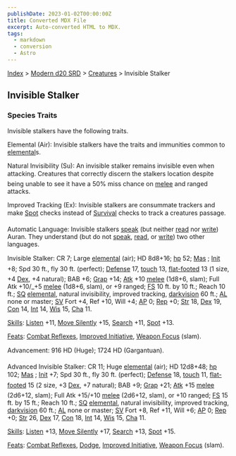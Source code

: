 ```yaml
---
publishDate: 2023-01-02T00:00:00Z
title: Converted MDX File
excerpt: Auto-converted HTML to MDX.
tags:
  - markdown
  - conversion
  - Astro
---
```






[Index](-index) > [Modern d20 SRD](modern-d20-srd-index) > [Creatures](modern-d20-srd-creatures-index) > Invisible Stalker




## Invisible Stalker


### Species Traits


Invisible stalkers have the following traits.


Elemental (Air): Invisible stalkers have the traits and immunities common to [elemental](modern-d20-srd-creature-types-elemental)s.


Natural Invisibility (Su): An invisible stalker remains invisible even when attacking. Creatures that correctly discern the stalkers location despite being unable to see it have a 50% miss chance on [melee](modern-d20-srd-combat-attack-roll) and ranged attacks.


Improved Tracking (Ex): Invisible stalkers are consummate trackers and make [Spot](modern-d20-srd-skills-spot) checks instead of [Survival](modern-d20-srd-skills-survival) checks to track a creatures passage.


Automatic Language: Invisible stalkers [speak](modern-d20-srd-skills-speak-language) (but neither [read](modern-d20-srd-skills-read-write-language) nor [write](modern-d20-srd-skills-read-write-language)) Auran. They understand (but do not [speak](modern-d20-srd-skills-speak-language), [read](modern-d20-srd-skills-read-write-language), or [write](modern-d20-srd-skills-read-write-language)) two other languages.


Invisible Stalker: CR 7; Large [elemental](modern-d20-srd-creature-types-elemental) (air); HD 8d8+16; [hp](modern-d20-srd-combat-hit-points) 52; [Mas](modern-d20-srd-creatures-creature-overview) ; [Init](modern-d20-srd-combat-initiative) +8; Spd 30 ft., fly 30 ft. (perfect); [Defense](modern-d20-srd-combat-defense) 17, [touch](modern-d20-srd-combat-attack-actions) 13, [flat-footed](modern-d20-srd-combat-surprise) 13 (1 size, +4 [Dex](modern-d20-srd-basics-ability-scores), +4 natural); BAB +6; [Grap](modern-d20-srd-combat-grapple) +14; [Atk](modern-d20-srd-combat-attack-roll) +10 [melee](modern-d20-srd-combat-attack-roll) (1d8+6, slam); Full Atk +10/_+5 [melee](modern-d20-srd-combat-attack-roll) (1d8+6, slam), or +9 ranged; [FS](modern-d20-srd-creatures-creature-overview) 10 ft. by 10 ft.; Reach 10 ft.; [SQ](modern-d20-srd-creatures-creature-overview) [elemental](modern-d20-srd-creature-types-elemental), natural invisibility, improved tracking, [darkvision](modern-d20-srd-special-abilities-darkvision) 60 ft.; [AL](modern-d20-srd-basics-allegiances) none or master; [SV](modern-d20-srd-basics-saving-throws) Fort +4, Ref +10, Will +4; [AP](modern-d20-srd-creatures-creature-overview) 0; [Rep](modern-d20-srd-creatures-creature-overview) +0; [Str](modern-d20-srd-basics-ability-scores) 18, [Dex](modern-d20-srd-basics-ability-scores) 19, [Con](modern-d20-srd-basics-ability-scores) 14, [Int](modern-d20-srd-basics-ability-scores) 14, [Wis](modern-d20-srd-basics-ability-scores) 15, [Cha](modern-d20-srd-basics-ability-scores) 11.


[Skills](modern-d20-srd-skills-index): [Listen](modern-d20-srd-skills-listen) +11, [Move Silently](modern-d20-srd-skills-move-silently) +15, [Search](modern-d20-srd-skills-search) +11, [Spot](modern-d20-srd-skills-spot) +13.


[Feats](modern-d20-srd-feats-index): [Combat Reflexes](modern-d20-srd-feats-combat-reflexes), [Improved Initiative](modern-d20-srd-feats-improved-initiative), [Weapon Focus](modern-d20-srd-feats-weapon-focus) (slam).


Advancement: 916 HD (Huge); 1724 HD (Gargantuan).


Advanced Invisible Stalker: CR 11; Huge [elemental](modern-d20-srd-creature-types-elemental) (air); HD 12d8+48; [hp](modern-d20-srd-combat-hit-points) 102; [Mas](modern-d20-srd-creatures-creature-overview) ; [Init](modern-d20-srd-combat-initiative) +7; Spd 30 ft., fly 30 ft. (perfect); [Defense](modern-d20-srd-combat-defense) 18, [touch](modern-d20-srd-combat-attack-actions) 11, [flat-footed](modern-d20-srd-combat-surprise) 15 (2 size, +3 [Dex](modern-d20-srd-basics-ability-scores), +7 natural); BAB +9; [Grap](modern-d20-srd-combat-grapple) +21; [Atk](modern-d20-srd-combat-attack-roll) +15 [melee](modern-d20-srd-combat-attack-roll) (2d6+12, slam); Full Atk +15/+10 [melee](modern-d20-srd-combat-attack-roll) (2d6+12, slam), or +10 ranged; [FS](modern-d20-srd-creatures-creature-overview) 15 ft. by 15 ft.; Reach 10 ft.; [SQ](modern-d20-srd-creatures-creature-overview) [elemental](modern-d20-srd-creature-types-elemental), natural invisibility, improved tracking, [darkvision](modern-d20-srd-special-abilities-darkvision) 60 ft.; [AL](modern-d20-srd-basics-allegiances) none or master; [SV](modern-d20-srd-basics-saving-throws) Fort +8, Ref +11, Will +6; [AP](modern-d20-srd-creatures-creature-overview) 0; [Rep](modern-d20-srd-creatures-creature-overview) +0; [Str](modern-d20-srd-basics-ability-scores) 26, [Dex](modern-d20-srd-basics-ability-scores) 17, [Con](modern-d20-srd-basics-ability-scores) 18, [Int](modern-d20-srd-basics-ability-scores) 14, [Wis](modern-d20-srd-basics-ability-scores) 15, [Cha](modern-d20-srd-basics-ability-scores) 11.


[Skills](modern-d20-srd-skills-index): [Listen](modern-d20-srd-skills-listen) +13, [Move Silently](modern-d20-srd-skills-move-silently) +17, [Search](modern-d20-srd-skills-search) +13, [Spot](modern-d20-srd-skills-spot) +15.


[Feats](modern-d20-srd-feats-index): [Combat Reflexes](modern-d20-srd-feats-combat-reflexes), [Dodge](modern-d20-srd-feats-dodge),
  [Improved Initiative](modern-d20-srd-feats-improved-initiative), [Weapon Focus](modern-d20-srd-feats-weapon-focus) (slam).



